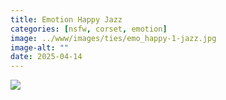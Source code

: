 ```yaml
---
title: Emotion Happy Jazz
categories: [nsfw, corset, emotion]
image: ../www/images/ties/emo_happy-1-jazz.jpg
image-alt: ""
date: 2025-04-14
---
```



![](../www/images/ties/emo_happy-1-jazz.jpg)

